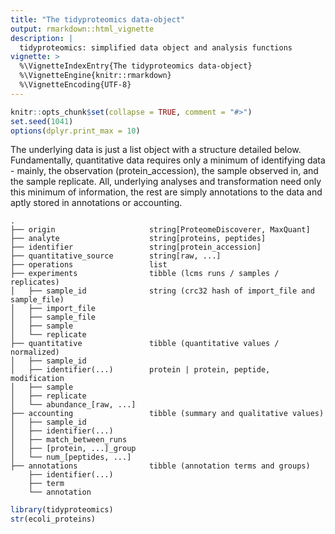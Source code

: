 ```yaml
---
title: "The tidyproteomics data-object"
output: rmarkdown::html_vignette
description: |
  tidyproteomics: simplified data object and analysis functions
vignette: >
  %\VignetteIndexEntry{The tidyproteomics data-object}
  %\VignetteEngine{knitr::rmarkdown}
  %\VignetteEncoding{UTF-8}
---
```



```r
knitr::opts_chunk$set(collapse = TRUE, comment = "#>")
set.seed(1041)
options(dplyr.print_max = 10)
```


The underlying data is just a list object with a structure detailed below. Fundamentally, quantitative data requires only a minimum of identifying data - mainly, the observation (protein_accession), the sample observed in, and the sample replicate. All, underlying analyses and transformation need only this minimum of information, the rest are simply annotations to the data and aptly stored in annotations or accounting.

    .
    ├── origin                     string[ProteomeDiscoverer, MaxQuant]
    ├── analyte                    string[proteins, peptides]
    ├── identifier                 string[protein_accession]
    ├── quantitative_source        string[raw, ...]
    ├── operations                 list
    ├── experiments                tibble (lcms runs / samples / replicates) 
    │   ├── sample_id              string (crc32 hash of import_file and sample_file)
    │   ├── import_file
    │   ├── sample_file
    │   ├── sample
    │   └── replicate
    ├── quantitative               tibble (quantitative values / normalized)
    │   ├── sample_id
    │   ├── identifier(...)        protein | protein, peptide, modification
    │   ├── sample
    │   ├── replicate
    │   └── abundance_[raw, ...]
    ├── accounting                 tibble (summary and qualitative values)
    │   ├── sample_id
    │   ├── identifier(...) 
    │   ├── match_between_runs
    │   ├── [protein, ...]_group
    │   └── num_[peptides, ...]
    ├── annotations                tibble (annotation terms and groups)
        ├── identifier(...) 
        ├── term
        └── annotation
    



```r
library(tidyproteomics)
str(ecoli_proteins)
```
